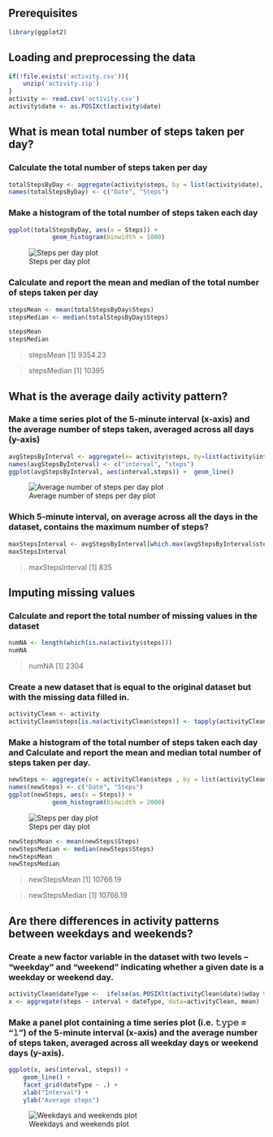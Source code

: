## Prerequisites

```r
library(ggplot2)
```

## Loading and preprocessing the data

```r
if(!file.exists('activity.csv')){
    unzip('activity.zip')
}
activity <- read.csv('activity.csv')
activity$date <- as.POSIXct(activity$date) 

```

## What is mean total number of steps taken per day?

### Calculate the total number of steps taken per day

```r
totalStepsByDay <- aggregate(activity$steps, by = list(activity$date), sum, na.rm=TRUE) 
names(totalStepsByDay) <- c("Date", "Steps")
```

### Make a histogram of the total number of steps taken each day

```r
ggplot(totalStepsByDay, aes(x = Steps)) +
            geom_histogram(binwidth = 1000)
```
![Steps per day plot](figures/plot1.png)

### Calculate and report the mean and median of the total number of steps taken per day

```r
stepsMean <- mean(totalStepsByDay$Steps)
stepsMedian <- median(totalStepsByDay$Steps)

stepsMean
stepsMedian
```
> stepsMean
[1] 9354.23

> stepsMedian
[1] 10395

## What is the average daily activity pattern?

### Make a time series plot of the 5-minute interval (x-axis) and the average number of steps taken, averaged across all days (y-axis)

```r
avgStepsByInterval <- aggregate(x= activity$steps, by=list(activity$interval), FUN=mean, na.rm=TRUE)
names(avgStepsByInterval) <- c("interval", "steps")
ggplot(avgStepsByInterval, aes(interval,steps)) +  geom_line()

```
![Average number of steps per day plot](figures/plot2.png)

### Which 5-minute interval, on average across all the days in the dataset, contains the maximum number of steps?

```r
maxStepsInterval <- avgStepsByInterval[which.max(avgStepsByInterval$steps), c("interval")]
maxStepsInterval
```
> maxStepsInterval
[1] 835

## Imputing missing values

### Calculate and report the total number of missing values in the dataset
```r
numNA <- length(which(is.na(activity$steps)))
numNA
```
> numNA
[1] 2304

### Create a new dataset that is equal to the original dataset but with the missing data filled in.

```r
activityClean <- activity
activityClean$steps[is.na(activityClean$steps)] <- tapply(activityClean$steps, activityClean$interval, FUN = mean, na.rm = TRUE)
```

### Make a histogram of the total number of steps taken each day and Calculate and report the mean and median total number of steps taken per day.

```r
newSteps <- aggregate(x = activityClean$steps , by = list(activityClean$date), FUN = sum)
names(newSteps) <- c("Date", "Steps")
ggplot(newSteps, aes(x = Steps)) +
            geom_histogram(binwidth = 2000)

```
![Steps per day plot](figures/plot3.png)

```r
newStepsMean <- mean(newSteps$Steps)
newStepsMedian <- median(newSteps$Steps)
newStepsMean
newStepsMedian
```
> newStepsMean
[1] 10766.19

> newStepsMedian
[1] 10766.19

## Are there differences in activity patterns between weekdays and weekends?

### Create a new factor variable in the dataset with two levels – “weekday” and “weekend” indicating whether a given date is a weekday or weekend day.

```r
activityClean$dateType <-  ifelse(as.POSIXlt(activityClean$date)$wday %in% c(0,6), 'weekend', 'weekday')
x <- aggregate(steps ~ interval + dateType, data=activityClean, mean)
```

### Make a panel plot containing a time series plot (i.e. 𝚝𝚢𝚙𝚎 = "𝚕") of the 5-minute interval (x-axis) and the average number of steps taken, averaged across all weekday days or weekend days (y-axis).

```r

ggplot(x, aes(interval, steps)) + 
    geom_line() + 
    facet_grid(dateType ~ .) +
    xlab("Interval") + 
    ylab("Average steps")
```
![Weekdays and weekends plot](figures/plot4.png)

